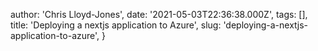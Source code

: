 
  author: 'Chris Lloyd-Jones',
  date: '2021-05-03T22:36:38.000Z',
  tags: [],
  title: 'Deploying a nextjs application to Azure',
  slug: 'deploying-a-nextjs-application-to-azure',
}


